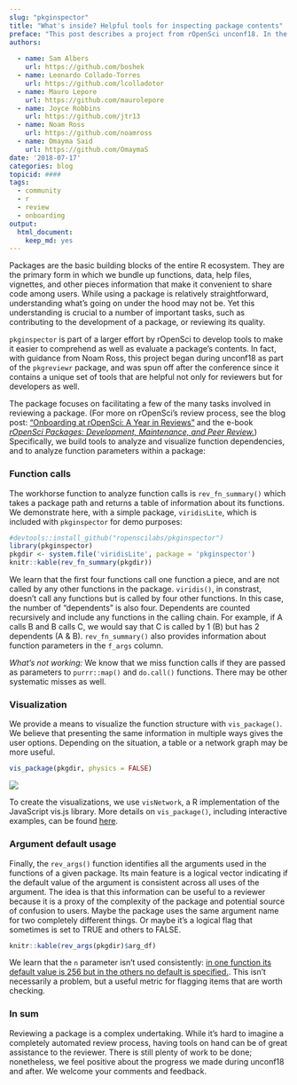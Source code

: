 ```yaml
---
slug: "pkginspector"
title: "What's inside? Helpful tools for inspecting package contents"
preface: "This post describes a project from rOpenSci unconf18. In the spirit of exploration and experimentation at our unconferences, projects are not necessarily finished products or in scope for rOpenSci packages."
authors:
    
  - name: Sam Albers
    url: https://github.com/boshek
  - name: Leonardo Collado-Torres
    url: https://github.com/lcolladotor
  - name: Mauro Lepore
    url: https://github.com/maurolepore
  - name: Joyce Robbins
    url: https://github.com/jtr13
  - name: Noam Ross
    url: https://github.com/noamross
  - name: Omayma Said
    url: https://github.com/OmaymaS   
date: '2018-07-17'
categories: blog
topicid: ####
tags:
  - community
  - r
  - review
  - onboarding
output: 
  html_document: 
    keep_md: yes
---
```


Packages are the basic building blocks of the entire R ecosystem. They are the primary form in which we bundle up functions, data, help files, vignettes, and other pieces information that make it convenient to share code among users. While using a package is relatively straightforward, understanding what's going on under the hood may not be. Yet this understanding is crucial to a number of important tasks, such as contributing to the development of a package, or reviewing its quality. 

`pkginspector` is part of a larger effort by rOpenSci to develop tools to make it easier to comprehend as well as evaluate a package's contents. In fact, with guidance from Noam Ross, this project began during unconf18 as part of the `pkgreviewr` package, and was spun off after the conference since it contains a unique set of tools that are helpful not only for reviewers but for developers as well.

The package focuses on facilitating a few of the many tasks involved in reviewing a package. (For more on rOpenSci's review process, see the blog post: ["Onboarding at rOpenSci: A Year in Reviews"](https://ropensci.org/blog/2016/03/28/software-review/) and the e-book [*rOpenSci Packages: Development, Maintenance, and Peer Review.*](https://ropensci.github.io/dev_guide/)) Specifically, we build tools to analyze and visualize function dependencies, and to analyze function parameters within a package:

### Function calls

The workhorse function to analyze function calls is `rev_fn_summary()` which takes a package path and returns a table of information about its functions. We demonstrate here, with a simple package, `viridisLite`, which is included with `pkginspector` for demo purposes:

```r
#devtools::install_github("ropenscilabs/pkginspector")
library(pkginspector)
pkgdir <- system.file('viridisLite', package = 'pkginspector')
knitr::kable(rev_fn_summary(pkgdir))
```

We learn that the first four functions call one function a piece, and are not called by any other functions in the package. `viridis()`, in constrast, doesn't call any functions but is called by four other functions. In this case, the number of "dependents" is also four. Dependents are counted recursively and include any functions in the calling chain. For example, if A calls B and B calls C, we would say that C is called by 1 (B) but has 2 dependents (A & B). `rev_fn_summary()` also provides information about function parameters in the `f_args` column.

*What's not working:* We know that we miss function calls if they are passed as parameters to `purrr::map()` and `do.call()` functions. There may be other systematic misses as well.

### Visualization

We provide a means to visualize the function structure with `vis_package()`. We believe that presenting the same information in multiple ways gives the user options. Depending on the situation, a table or a network graph may be more useful.  

```r
vis_package(pkgdir, physics = FALSE)
```

![](../../themes/ropensci/static/img/blog-images/2018-07-17-pkginspector/viridisLite.png)

To create the visualizations, we use `visNetwork`, a R implementation of the JavaScript vis.js library. More details on `vis_package()`, including interactive examples, can be found [here](http://rpubs.com/jtr13/vis_package).

### Argument default usage

Finally, the `rev_args()` function identifies all the arguments used in the functions of a given package. Its main feature is a logical vector indicating if the default value of the argument is consistent across all uses of the argument. The idea is that this information can be useful to a reviewer because it is a proxy of the complexity of the package and potential source of confusion to users. Maybe the package uses the same argument name for two completely different things. Or maybe it’s a logical flag that sometimes is set to TRUE and others to FALSE.

```r
knitr::kable(rev_args(pkgdir)$arg_df)
```

We learn that the `n` parameter isn't used consistently: [in one function its default value is 256 but in the others no default is specified.](https://github.com/sjmgarnier/viridisLite/blob/master/R/viridis.R). This isn't necessarily a problem, but a useful metric for flagging items that are worth checking.

### In sum

Reviewing a package is a complex undertaking. While it's hard to imagine a completely automated review process, having tools on hand can be of great assistance to the reviewer. There is still plenty of work to be done; nonetheless, we feel positive about the progress we made during unconf18 and after.  We welcome your comments and feedback.

